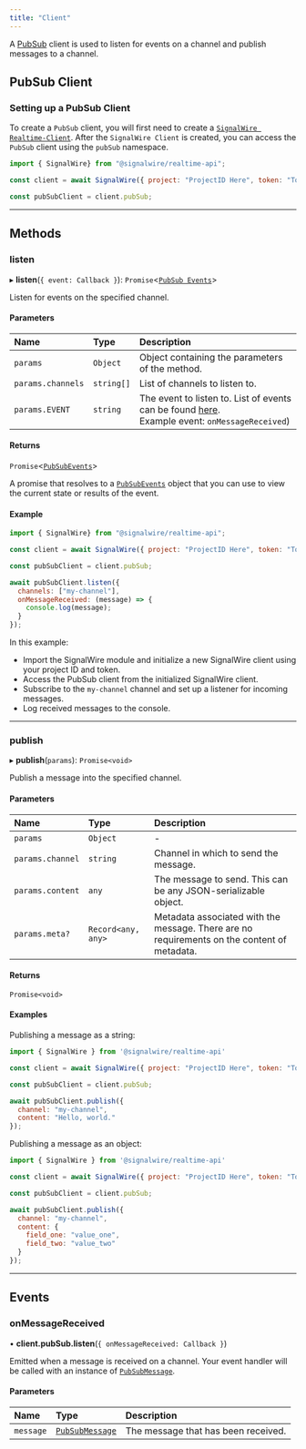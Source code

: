 ---
title: "Client"
---

A [PubSub](index.mdx) client is used to listen for events on a channel and publish messages to a channel.

## **PubSub Client**
### Setting up a PubSub Client

To create a `PubSub` client, you will first need to create a [`SignalWire Realtime-Client`](../realtime-client/index.mdx).
After the `SignalWire Client` is created, you can access the `PubSub` client using the `pubSub` namespace.

```js
import { SignalWire} from "@signalwire/realtime-api";

const client = await SignalWire({ project: "ProjectID Here", token: "Token Here" })

const pubSubClient = client.pubSub;
```

---

## **Methods**


### listen

▸ **listen**(`{ event: Callback }`): `Promise`\<[`PubSub Events`](#events)>

Listen for events on the specified channel.

#### Parameters

| Name              | Type       | Description                                                                                                   |
| :---------------- | :--------- | :------------------------------------------------------------------------------------------------------------ |
| `params`          | `Object`   | Object containing the parameters of the method.                                                               |
| `params.channels` | `string[]` | List of channels to listen to.                                                                                |
| `params.EVENT`    | `string`   | The event to listen to. List of events can be found [here](#events).<br />Example event: `onMessageReceived`) |


#### Returns

`Promise`\<[`PubSubEvents`](#events)>

A promise that resolves to a [`PubSubEvents`](#events) object
that you can use to view the current state or results of the event.

#### Example

```js
import { SignalWire} from "@signalwire/realtime-api";

const client = await SignalWire({ project: "ProjectID Here", token: "Token Here" })

const pubSubClient = client.pubSub;

await pubSubClient.listen({
  channels: ["my-channel"],
  onMessageReceived: (message) => {
    console.log(message);
  }
});
```

In this example:
 - Import the SignalWire module and initialize a new SignalWire client using your project ID and token.
 - Access the PubSub client from the initialized SignalWire client. 
 - Subscribe to the `my-channel` channel and set up a listener for incoming messages.
 - Log received messages to the console.

---

### publish

▸ **publish**(`params`): `Promise<void>`

Publish a message into the specified channel.

#### Parameters

| Name             | Type               | Description                                                                                 |
|:-----------------|:-------------------|:--------------------------------------------------------------------------------------------|
| `params`         | `Object`           | -                                                                                           |
| `params.channel` | `string`           | Channel in which to send the message.                                                       |
| `params.content` | `any`              | The message to send. This can be any JSON-serializable object.                              |
| `params.meta?`   | `Record<any, any>` | Metadata associated with the message. There are no requirements on the content of metadata. |

#### Returns

`Promise<void>`

#### Examples

Publishing a message as a string:

```js
import { SignalWire } from '@signalwire/realtime-api'

const client = await SignalWire({ project: "ProjectID Here", token: "Token Here" })

const pubSubClient = client.pubSub;

await pubSubClient.publish({
  channel: "my-channel",
  content: "Hello, world."
});
```

Publishing a message as an object:

```js
import { SignalWire } from '@signalwire/realtime-api'

const client = await SignalWire({ project: "ProjectID Here", token: "Token Here" })

const pubSubClient = client.pubSub;

await pubSubClient.publish({
  channel: "my-channel",
  content: {
    field_one: "value_one",
    field_two: "value_two"
  }
});
```

---


## **Events**

### onMessageReceived

• **client.pubSub.listen**(`{ onMessageReceived: Callback }`)

Emitted when a message is received on a channel. Your event handler will be called with an instance of [`PubSubMessage`](./pubsub-pubsubmessage.md).


#### Parameters

| Name      | Type                                         | Description                         |
|:----------|:---------------------------------------------|:------------------------------------|
| `message` | [`PubSubMessage`](./pubsub-pubsubmessage.md) | The message that has been received. |
